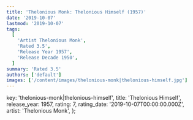 ```yaml
---
title: 'Thelonious Monk: Thelonious Himself (1957)'
date: '2019-10-07'
lastmod: '2019-10-07'
tags:
  [
    'Artist Thelonious Monk',
    'Rated 3.5',
    'Release Year 1957',
    'Release Decade 1950',
  ]
summary: 'Rated 3.5'
authors: ['default']
images: ['/content/images/thelonious-monk|thelonious-himself.jpg']
---
```


  key: 'thelonious-monk|thelonious-himself',
  title: 'Thelonious Himself',
  release_year: 1957,
  rating: 7,
  rating_date: '2019-10-07T00:00:00.000Z',
  artist: 'Thelonious Monk',
};

<MusicRating data={data} />
